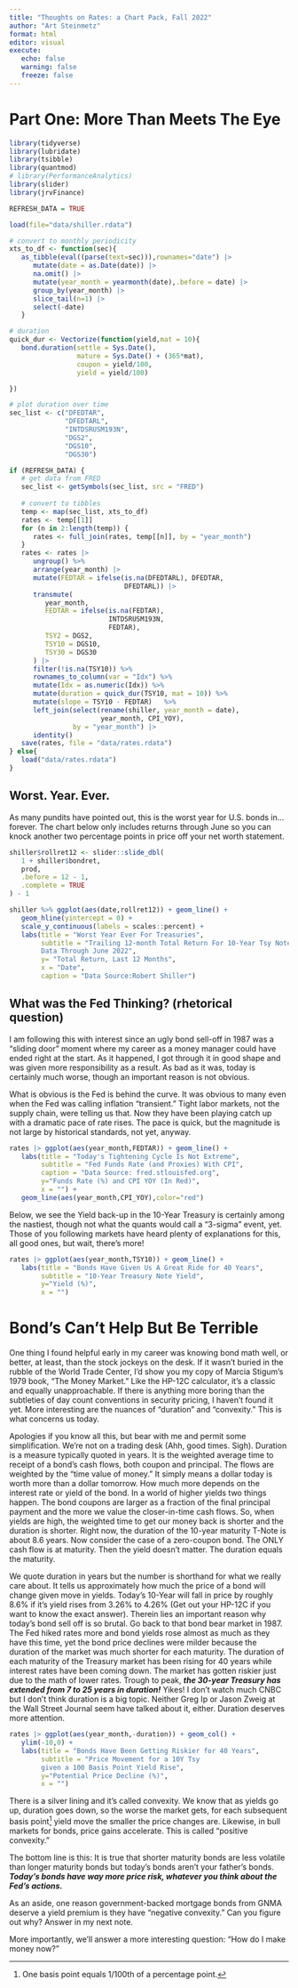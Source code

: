 ```yaml
---
title: "Thoughts on Rates: a Chart Pack, Fall 2022"
author: "Art Steinmetz"
format: html
editor: visual
execute: 
   echo: false
   warning: false
   freeze: false
---
```


# Part One: More Than Meets The Eye

```r

library(tidyverse)
library(lubridate)
library(tsibble)
library(quantmod)
# library(PerformanceAnalytics)
library(slider)
library(jrvFinance)

REFRESH_DATA = TRUE

load(file="data/shiller.rdata")

# convert to monthly periodicity
xts_to_df <- function(sec){
   as_tibble(eval((parse(text=sec))),rownames="date") |>
      mutate(date = as.Date(date)) |>
      na.omit() |>
      mutate(year_month = yearmonth(date),.before = date) |>
      group_by(year_month) |>
      slice_tail(n=1) |>
      select(-date)
   }

# duration
quick_dur <- Vectorize(function(yield,mat = 10){
   bond.duration(settle = Sys.Date(),
                 mature = Sys.Date() + (365*mat),
                 coupon = yield/100,
                 yield = yield/100)

})

# plot duration over time
sec_list <- c("DFEDTAR",
              "DFEDTARL",
              "INTDSRUSM193N",
              "DGS2",
              "DGS10",
              "DGS30")

if (REFRESH_DATA) {
   # get data from FRED
   sec_list <- getSymbols(sec_list, src = "FRED")
   
   # convert to tibbles
   temp <- map(sec_list, xts_to_df)
   rates <- temp[[1]]
   for (n in 2:length(temp)) {
      rates <- full_join(rates, temp[[n]], by = "year_month")
   }
   rates <- rates |>
      ungroup() %>%
      arrange(year_month) |>
      mutate(FEDTAR = ifelse(is.na(DFEDTARL), DFEDTAR,
                             DFEDTARL)) |>
      transmute(
         year_month,
         FEDTAR = ifelse(is.na(FEDTAR),
                         INTDSRUSM193N,
                         FEDTAR),
         TSY2 = DGS2,
         TSY10 = DGS10,
         TSY30 = DGS30
      ) |>
      filter(!is.na(TSY10)) %>%
      rownames_to_column(var = "Idx") %>%
      mutate(Idx = as.numeric(Idx)) %>%
      mutate(duration = quick_dur(TSY10, mat = 10)) %>%
      mutate(slope = TSY10 - FEDTAR)   %>%
      left_join(select(rename(shiller, year_month = date),
                       year_month, CPI_YOY),
                by = "year_month") |>
      identity()
   save(rates, file = "data/rates.rdata")
} else{
   load("data/rates.rdata")
}

```

## Worst. Year. Ever.

As many pundits have pointed out, this is the worst year for U.S. bonds in...forever. The chart below only includes returns through June so you can knock another two percentage points in price off your net worth statement.

```r

shiller$rollret12 <- slider::slide_dbl(
   1 + shiller$bondret,
   prod,
   .before = 12 - 1,
   .complete = TRUE
) - 1

shiller %>% ggplot(aes(date,rollret12)) + geom_line() +
   geom_hline(yintercept = 0) +
   scale_y_continuous(labels = scales::percent) +
   labs(title = "Worst Year Ever For Treasuries",
        subtitle = "Trailing 12-month Total Return For 10-Year Tsy Note
        Data Through June 2022",
        y= "Total Return, Last 12 Months",
        x = "Date",
        caption = "Data Source:Robert Shiller")


```

## What was the Fed Thinking? (rhetorical question)

I am following this with interest since an ugly bond sell-off in 1987 was a "sliding door" moment where my career as a money manager could have ended right at the start. As it happened, I got through it in good shape and was given more responsibility as a result. As bad as it was, today is certainly much worse, though an important reason is not obvious.

What is obvious is the Fed is behind the curve. It was obvious to many even when the Fed was calling inflation "transient." Tight labor markets, not the supply chain, were telling us that. Now they have been playing catch up with a dramatic pace of rate rises. The pace is quick, but the magnitude is not large by historical standards, not yet, anyway.

```r
rates |> ggplot(aes(year_month,FEDTAR)) + geom_line() +
   labs(title = "Today's Tightening Cycle Is Not Extreme",
        subtitle = "Fed Funds Rate (and Proxies) With CPI",
        caption = "Data Source: fred.stlouisfed.org",
        y="Funds Rate (%) and CPI YOY (In Red)",
        x = "") +
   geom_line(aes(year_month,CPI_YOY),color="red")
```

Below, we see the Yield back-up in the 10-Year Treasury is certainly among the nastiest, though not what the quants would call a "3-sigma" event, yet. Those of you following markets have heard plenty of explanations for this, all good ones, but wait, there's more!

```r
rates |> ggplot(aes(year_month,TSY10)) + geom_line() +
   labs(title = "Bonds Have Given Us A Great Ride for 40 Years",
        subtitle = "10-Year Treasury Note Yield",
        y="Yield (%)",
        x = "")
```

# Bond's Can't Help But Be Terrible

One thing I found helpful early in my career was knowing bond math well, or better, at least, than the stock jockeys on the desk. If it wasn't buried in the rubble of the World Trade Center, I'd show you my copy of Marcia Stigum's 1979 book, "The Money Market." Like the HP-12C calculator, it's a classic and equally unapproachable. If there is anything more boring than the subtleties of day count conventions in security pricing, I haven't found it yet. More interesting are the nuances of "duration" and "convexity." This is what concerns us today.

Apologies if you know all this, but bear with me and permit some simplification. We're not on a trading desk (Ahh, good times. Sigh). Duration is a measure typically quoted in years. It is the weighted average time to receipt of a bond's cash flows, both coupon and principal. The flows are weighted by the "time value of money." It simply means a dollar today is worth more than a dollar tomorrow. How much more depends on the interest rate or yield of the bond. In a world of higher yields two things happen. The bond coupons are larger as a fraction of the final principal payment and the more we value the closer-in-time cash flows. So, when yields are high, the weighted time to get our money back is shorter and the duration is shorter. Right now, the duration of the 10-year maturity T-Note is about 8.6 years. Now consider the case of a zero-coupon bond. The ONLY cash flow is at maturity. Then the yield doesn't matter. The duration equals the maturity.

We quote duration in years but the number is shorthand for what we really care about. It tells us approximately how much the price of a bond will change given move in yields. Today's 10-Year will fall in price by roughly 8.6% if it's yield rises from 3.26% to 4.26% (Get out your HP-12C if you want to know the exact answer). Therein lies an important reason why today's bond sell off is so brutal. Go back to that bond bear market in 1987. The Fed hiked rates more and bond yields rose almost as much as they have this time, yet the bond price declines were milder because the duration of the market was much shorter for each maturity. The duration of each maturity of the Treasury market has been rising for 40 years while interest rates have been coming down. The market has gotten riskier just due to the math of lower rates. Trough to peak, ***the 30-year Treasury has extended from 7 to 25 years in duration!*** Yikes! I don't watch much CNBC but I don't think duration is a big topic. Neither Greg Ip or Jason Zweig at the Wall Street Journal seem have talked about it, either. Duration deserves more attention.

```r
rates |> ggplot(aes(year_month,-duration)) + geom_col() +
   ylim(-10,0) +
   labs(title = "Bonds Have Been Getting Riskier for 40 Years",
        subtitle = "Price Movement for a 10Y Tsy
        given a 100 Basis Point Yield Rise",
        y="Potential Price Decline (%)",
        x = "")

```

There is a silver lining and it's called convexity. We know that as yields go up, duration goes down, so the worse the market gets, for each subsequent basis point[^1] yield move the smaller the price changes are. Likewise, in bull markets for bonds, price gains accelerate. This is called "positive convexity."

[^1]: One basis point equals 1/100th of a percentage point.

The bottom line is this: It is true that shorter maturity bonds are less volatile than longer maturity bonds but today's bonds aren't your father's bonds. ***Today's bonds have way more price risk, whatever you think about the Fed's actions.***

As an aside, one reason government-backed mortgage bonds from GNMA deserve a yield premium is they have "negative convexity." Can you figure out why? Answer in my next note.

More importantly, we'll answer a more interesting question: "How do I make money now?"
